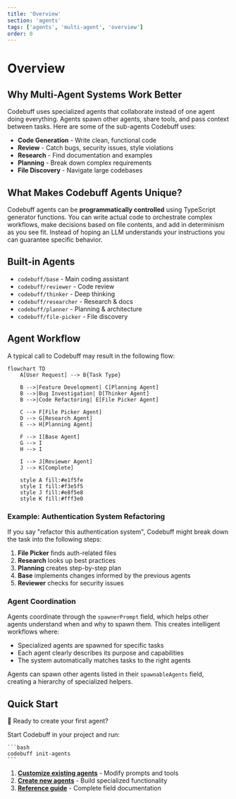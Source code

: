```yaml
---
title: 'Overview'
section: 'agents'
tags: ['agents', 'multi-agent', 'overview']
order: 0
---
```


# Overview

## Why Multi-Agent Systems Work Better

Codebuff uses specialized agents that collaborate instead of one agent doing everything. Agents spawn other agents, share tools, and pass context between tasks. Here are some of the sub-agents Codebuff uses:

- **Code Generation** - Write clean, functional code
- **Review** - Catch bugs, security issues, style violations
- **Research** - Find documentation and examples
- **Planning** - Break down complex requirements
- **File Discovery** - Navigate large codebases

## What Makes Codebuff Agents Unique?

Codebuff agents can be **programmatically controlled** using TypeScript generator functions. You can write actual code to orchestrate complex workflows, make decisions based on file contents, and add in determinism as you see fit. Instead of hoping an LLM understands your instructions you can guarantee specific behavior.

## Built-in Agents

- `codebuff/base` - Main coding assistant
- `codebuff/reviewer` - Code review
- `codebuff/thinker` - Deep thinking
- `codebuff/researcher` - Research & docs
- `codebuff/planner` - Planning & architecture
- `codebuff/file-picker` - File discovery

## Agent Workflow

A typical call to Codebuff may result in the following flow:

```mermaid
flowchart TD
    A[User Request] --> B{Task Type}

    B -->|Feature Development| C[Planning Agent]
    B -->|Bug Investigation| D[Thinker Agent]
    B -->|Code Refactoring| E[File Picker Agent]

    C --> F[File Picker Agent]
    D --> G[Research Agent]
    E --> H[Planning Agent]

    F --> I[Base Agent]
    G --> I
    H --> I

    I --> J[Reviewer Agent]
    J --> K[Complete]

    style A fill:#e1f5fe
    style I fill:#f3e5f5
    style J fill:#e8f5e8
    style K fill:#fff3e0
```

### Example: Authentication System Refactoring

If you say "refactor this authentication system", Codebuff might break down the task into the following steps:

1. **File Picker** finds auth-related files
2. **Research** looks up best practices
3. **Planning** creates step-by-step plan
4. **Base** implements changes informed by the previous agents
5. **Reviewer** checks for security issues

### Agent Coordination

Agents coordinate through the `spawnerPrompt` field, which helps other agents understand when and why to spawn them. This creates intelligent workflows where:

- Specialized agents are spawned for specific tasks
- Each agent clearly describes its purpose and capabilities
- The system automatically matches tasks to the right agents

Agents can spawn other agents listed in their `spawnableAgents` field, creating a hierarchy of specialized helpers.

## Quick Start


<Card className="not-prose">
  <CardHeader>
    <CardTitle className="flex items-center gap-2 text-lg">
      <span>🚀</span>
      <span>Ready to create your first agent?</span>
    </CardTitle>
  </CardHeader>
  <CardContent>
    <p className="mb-4">Start Codebuff in your project and run:</p>

    ```bash
    codebuff init-agents
    ```
  </CardContent>
</Card>

1. **[Customize existing agents](/docs/agents#customizing-agents)** - Modify prompts and tools
2. **[Create new agents](/docs/agents#creating-new-agents)** - Build specialized functionality
3. **[Reference guide](/docs/agents#agent-reference)** - Complete field documentation
